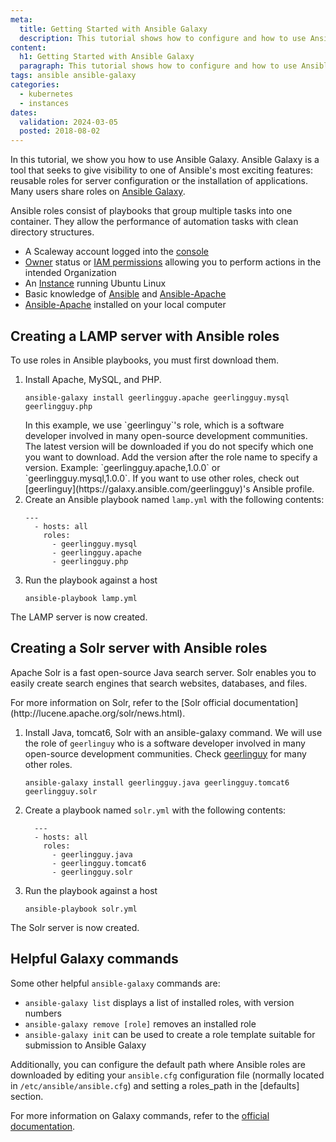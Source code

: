```yaml
---
meta:
  title: Getting Started with Ansible Galaxy
  description: This tutorial shows how to configure and how to use Ansible Galaxy
content:
  h1: Getting Started with Ansible Galaxy
  paragraph: This tutorial shows how to configure and how to use Ansible Galaxy
tags: ansible ansible-galaxy
categories:
  - kubernetes
  - instances
dates:
  validation: 2024-03-05
  posted: 2018-08-02
---
```


In this tutorial, we show you how to use Ansible Galaxy. Ansible Galaxy is a tool that seeks to give visibility to one of Ansible's most exciting features: reusable roles for server configuration or the installation of applications.
Many users share roles on [Ansible Galaxy](https://galaxy.ansible.com/home).

Ansible roles consist of playbooks that group multiple tasks into one container. They allow the performance of automation tasks with clean directory structures.

<Macro id="requirements" />

- A Scaleway account logged into the [console](https://console.scaleway.com)
- [Owner](/identity-and-access-management/iam/concepts/#owner) status or [IAM permissions](/identity-and-access-management/iam/concepts/#permission) allowing you to perform actions in the intended Organization
- An [Instance](/compute/instances/how-to/create-an-instance) running Ubuntu Linux
- Basic knowledge of [Ansible](/tutorials/ansible-bionic-beaver/) and [Ansible-Apache](/tutorials/install-apache-ansible/)
- [Ansible-Apache](/tutorials/install-apache-ansible/) installed on your local computer

## Creating a LAMP server with Ansible roles

To use roles in Ansible playbooks, you must first download them.

1. Install Apache, MySQL, and PHP.
    ```
    ansible-galaxy install geerlingguy.apache geerlingguy.mysql geerlingguy.php
    ```
    <Message type="note">
      In this example, we use `geerlinguy`'s role, which is a software developer involved in many open-source development communities. The latest version will be downloaded if you do not specify which one you want to download. Add the version after the role name to specify a version. Example: `geerlingguy.apache,1.0.0` or `geerlingguy.mysql,1.0.0`. 
      If you want to use other roles, check out [geerlinguy](https://galaxy.ansible.com/geerlingguy)'s Ansible profile.
    </Message>
2. Create an Ansible playbook named `lamp.yml` with the following contents:
    ```
    ---
      - hosts: all
        roles:
          - geerlingguy.mysql
          - geerlingguy.apache
          - geerlingguy.php
    ```
3. Run the playbook against a host
    ```
    ansible-playbook lamp.yml
    ```

The LAMP server is now created.

## Creating a Solr server with Ansible roles

Apache Solr is a fast open-source Java search server. Solr enables you to easily create search engines that search websites, databases, and files. 

<Message type="note">
  For more information on Solr, refer to the [Solr official documentation](http://lucene.apache.org/solr/news.html).
</Message>

1. Install Java, tomcat6, Solr with an ansible-galaxy command. We will use the role of `geerlinguy` who is a software developer involved in many open-source development communities. Check [geerlinguy](https://galaxy.ansible.com/geerlingguy) for many other roles.
    ```
    ansible-galaxy install geerlingguy.java geerlingguy.tomcat6 geerlingguy.solr
    ```
2. Create a playbook named `solr.yml` with the following contents:
    ```
      ---
      - hosts: all
        roles:
          - geerlingguy.java
          - geerlingguy.tomcat6
          - geerlingguy.solr
    ```
3. Run the playbook against a host
    ```
    ansible-playbook solr.yml
    ```

The Solr server is now created.

## Helpful Galaxy commands

Some other helpful `ansible-galaxy` commands are:

  - `ansible-galaxy list` displays a list of installed roles, with version numbers
  - `ansible-galaxy remove [role]` removes an installed role
  - `ansible-galaxy init` can be used to create a role template suitable for submission to Ansible Galaxy

Additionally, you can configure the default path where Ansible roles are downloaded by editing your `ansible.cfg` configuration file (normally located in `/etc/ansible/ansible.cfg`) and setting a roles_path in the [defaults] section.

For more information on Galaxy commands, refer to the [official documentation](https://docs.ansible.com/ansible/latest/ansible-galaxy.html#actions).